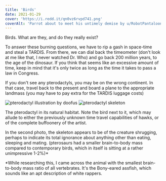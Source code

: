 ```yaml
---
title: 'Birds'
date: 2021-01-29
cover: 'https://i.redd.it/qn0vz6rvpd741.png'
coverAlt: 'Parrot about to meet his untimely demise by u/RobotPantaloons'
---
```


<p class="no-mb">Birds. What are they, and do they really exist?</p>
To answer these burning questions, we have to rip a gash in space-time and steal a TARDIS.
From there, we can dial back the timeometer (don't look at me like that, I never watched Dr. Who)
and go back 200 million years, to the age of the dinosaur. If you think that seems like an
excessive amount of time, keep in mind that it's only twice as long as the time it takes to pass
a law in Congress.

If you don't see any pterodactyls, you may be on the wrong continent. In that case, travel back
to the present and board a plane to the appropriate landmass (you may have to pay extra for the TARDIS luggage costs)

![pterodactyl illustration by doofus](https://study.com/cimages/multimages/16/pteranodon.jpg)
![pterodactyl skeleton](https://lh3.googleusercontent.com/proxy/6An-tkeXtCyEYTD_Qd5tpcbEJD7iS4pusrTaaBTSNTRPLxyJiBHbWsmlU7ju366PQe-GLgseV5R5X25GC3vuzXjtxdPsdOns8y9AIzPn9yVu1b_EJIDpcP1zyMPp)

<p class="no-mb">The pterodactyl in its natural habitat. Note the bird next to it, which may allude to either the previously unknown time travel capabilities of hawks, or of the complete buffoonery of the artist.</p>
In the second photo, the skeleton appears to be of the creature shrugging, perhaps to indicate its total ignorance about anything other than eating, sleeping and mating.
(pterosaurs had a smaller brain-to-body mass compared to contemporary birds, which in itself is sitting at a rather unimpressive 1-2%)*





*While researching this, I came across the animal with the smallest brain-to-body mass ratio of all vertebrates.
It's the Bony-eared assfish, which sounds like an apt description of white rappers.